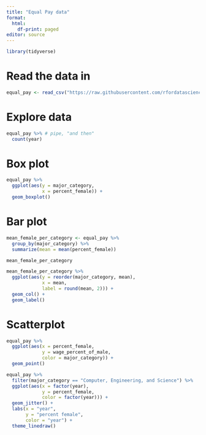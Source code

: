 ```yaml
---
title: "Equal Pay data"
format:
  html:
    df-print: paged
editor: source
---
```


```r
library(tidyverse)
```

# Read the data in

```r
equal_pay <- read_csv("https://raw.githubusercontent.com/rfordatascience/tidytuesday/master/data/2019/2019-03-05/jobs_gender.csv")
```

# Explore data

```r
equal_pay %>% # pipe, "and then"
  count(year)
```

# Box plot

```r
equal_pay %>% 
  ggplot(aes(y = major_category,
             x = percent_female)) +
  geom_boxplot()
```

# Bar plot

```r
mean_female_per_category <- equal_pay %>% 
  group_by(major_category) %>% 
  summarize(mean = mean(percent_female))

mean_female_per_category
```


```r
mean_female_per_category %>% 
  ggplot(aes(y = reorder(major_category, mean),
             x = mean,
             label = round(mean, 2))) +
  geom_col() +
  geom_label()
```
# Scatterplot

```r
equal_pay %>% 
  ggplot(aes(x = percent_female,
             y = wage_percent_of_male,
             color = major_category)) +
  geom_point()
```

```r
equal_pay %>% 
  filter(major_category == "Computer, Engineering, and Science") %>% 
  ggplot(aes(x = factor(year),
             y = percent_female,
             color = factor(year))) +
  geom_jitter() +
  labs(x = "year",
       y = "percent female",
       color = "year") +
  theme_linedraw()
```


